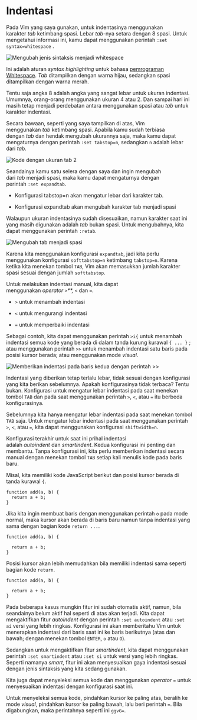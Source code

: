 
# Indentasi

Pada Vim yang saya gunakan, untuk indentasinya menggunakan karakter *tab* ketimbang spasi. Lebar *tab*-nya setara dengan 8 spasi. Untuk mengetahui informasi ini, kamu dapat menggunakan perintah `:set syntax=whitespace` .

<Image src="/vim/image144.png" alt="Mengubah jenis sintaksis menjadi whitespace" />

Ini adalah aturan *syntax highlighting* untuk bahasa [pemrograman Whitespace](https://en.wikipedia.org/wiki/Whitespace_%28programming_language%29). *Tab* ditampilkan dengan warna hijau, sedangkan spasi ditampilkan dengan warna merah.

Tentu saja angka 8 adalah angka yang sangat lebar untuk ukuran indentasi. Umumnya, orang-orang menggunakan ukuran 4 atau 2. Dan sampai hari ini masih tetap menjadi perdebatan antara menggunakan spasi atau *tab* untuk karakter indentasi.

Secara bawaan, seperti yang saya tampilkan di atas, Vim menggunakan *tab* ketimbang spasi. Apabila kamu sudah terbiasa dengan *tab* dan hendak mengubah ukurannya saja, maka kamu dapat mengaturnya dengan perintah `:set tabstop=n`, sedangkan `n` adalah lebar dari *tab*.

<Image src="/vim/image146.png" alt="Kode dengan ukuran tab 2" />

Seandainya kamu satu selera dengan saya dan ingin mengubah dari *tab* menjadi spasi, maka kamu dapat mengaturnya dengan perintah `:set expandtab`.

- Konfigurasi tabstop=n akan mengatur lebar dari karakter tab.

- Konfigurasi expandtab akan mengubah karakter tab menjadi spasi

Walaupun ukuran indentasinya sudah disesuaikan, namun karakter saat ini yang masih digunakan adalah *tab* bukan spasi. Untuk mengubahnya, kita dapat menggunakan perintah `:retab`.

<Image src="/vim/image148.png" alt="Mengubah tab menjadi spasi" />

Karena kita menggunakan konfigurasi `expandtab`, jadi kita perlu menggunakan konfigurasi `softtabstop=n` ketimbang `tabstop=n`. Karena ketika kita menekan tombol `TAB`, Vim akan memasukkan jumlah karakter spasi sesuai dengan jumlah `softtabstop`.

Untuk melakukan indentasi manual, kita dapat menggunakan *operator* *`>`**,* *`<`* dan *`=`*.

- `>` untuk menambah indentasi

- `<` untuk mengurangi indentasi

- `=` untuk memperbaiki indentasi

Sebagai contoh, kita dapat menggunakan perintah `>i{` untuk menambah indentasi semua kode yang berada di dalam tanda kurung kurawal `{ ... }` ; atau menggunakan perintah `>>` untuk menambah indentasi satu baris pada posisi kursor berada; atau menggunakan mode *visual*.

<Image src="/vim/image150.png" alt="Memberikan indentasi pada baris kedua dengan perintah >>" />

Indentasi yang diberikan tetap terlalu lebar, tidak sesuai dengan konfigurasi yang kita berikan sebelumnya. Apakah konfigurasinya tidak terbaca? Tentu bukan. Konfigurasi untuk mengatur lebar indentasi pada saat menekan tombol `TAB` dan pada saat menggunakan perintah `>`, `<`, atau `=` itu berbeda konfigurasinya.

Sebelumnya kita hanya mengatur lebar indentasi pada saat menekan tombol `TAB` saja. Untuk mengatur lebar indentasi pada saat menggunakan perintah `>`, `<`, atau `=`, kita dapat menggunakan konfigurasi `shiftwidth=n`.

Konfigurasi terakhir untuk saat ini prihal indentasi adalah *autoindent* dan *smartindent*. Kedua konfigurasi ini penting dan membantu. Tanpa konfigurasi ini, kita perlu memberikan indentasi secara manual dengan menekan tombol `TAB` setiap kali menulis kode pada baris baru.

Misal, kita memiliki kode JavaScript berikut dan posisi kursor berada di tanda kurawal `{`.

```vi /{ /1
function add(a, b) { 
  return a + b;
}
```

Jika kita ingin membuat baris dengan menggunakan perintah `o` pada mode normal, maka kursor akan berada di baris baru namun tanpa indentasi yang sama dengan bagian kode `return ...`.

```vi /  /1
function add(a, b) {
  
  return a + b;
}
```

Posisi kursor akan lebih memudahkan bila memiliki indentasi sama seperti bagian kode `return`.

```vi /  /1
function add(a, b) {
    
  return a + b;
}
```

Pada beberapa kasus mungkin fitur ini sudah otomatis aktif, namun, bila seandainya belum aktif hal seperti di atas akan terjadi. Kita dapat mengaktifkan fitur *autoindent* dengan perintah `:set autoindent` atau `:set ai` versi yang lebih ringkas. Konfigurasi ini akan memberitahu Vim untuk menerapkan indentasi dari baris saat ini ke baris berikutnya (atas dan bawah; dengan menekan tombol `ENTER`, `o` atau `O`).

Sedangkan untuk mengaktifkan fitur *smartindent*, kita dapat menggunakan perintah `:set smartindent` atau `:set si` untuk versi yang lebih ringkas. Seperti namanya *smart*, fitur ini akan menyesuaikan gaya indentasi sesuai dengan jenis sintaksis yang kita sedang gunakan.

Kita juga dapat menyeleksi semua kode dan menggunakan *operator* `=` untuk menyesuaikan indentasi dengan konfigurasi saat ini.

Untuk menyeleksi semua kode, pindahkan kursor ke paling atas, beralih ke mode *visual*, pindahkan kursor ke paling bawah, lalu beri perintah `=`. Bila digabungkan, maka perintahnya seperti ini `ggvG=`.